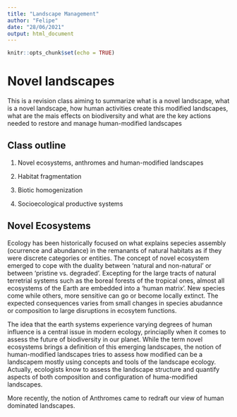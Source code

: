 ```yaml
---
title: "Landscape Management"
author: "Felipe"
date: "28/06/2021"
output: html_document
---
```


```r
knitr::opts_chunk$set(echo = TRUE)
```

# Novel landscapes

This is a revision class aiming to summarize what is a novel landscape, what is a novel landscape, how human activities create this modified landscapes, what are the mais effects on biodiversity and what are the key actions needed to restore and manage human-modified landscapes

## Class outline

1) Novel ecosystems, anthromes and human-modified landscapes

2) Habitat fragmentation

3) Biotic homogenization

4) Socioecological productive systems

## Novel Ecosystems

Ecology has been historically focused on what explains sepecies assembly (ocurrence and abundance) in the remanants of natural habitats as if they were discrete categories or entities. The concept of novel ecosystem emerged to cope with the duality between 'natural and non-natural' or between 'pristine vs. degraded'. Excepting for the large tracts of natural terretrial systems such as the boreal forests of the tropical ones, almost all ecosystems of the Earth are embedded into a 'human matrix'. New species come while others, more sensitive can go or become locally extinct. The expected consequences varies from small changes in species abudannce or composition to large disruptions in ecosytem functions.

The idea that the earth systems experience varying degrees of human influence is a central issue in modern ecology, princiaplly when it comes to assess the future of biodiversity in our planet. While the term novel ecosystems brings a definition of this emerging landscapes, the notion of human-modified landscapes tries to assess how modified can be a landscapem mostly using concepts and tools of the landscape ecology. Actually, ecologists know to assess the landscape structure and quantify aspects of both composition and configuration of huma-modified landscapes. 

More recently, the notion of Anthromes came to redraft our view of human dominated landscapes. 






